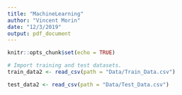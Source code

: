 ```yaml
---
title: "MachineLearning"
author: "Vincent Morin"
date: "12/3/2019"
output: pdf_document
---
```


```r
knitr::opts_chunk$set(echo = TRUE)
```

```r
# Import training and test datasets. 
train_data2 <- read_csv(path = "Data/Train_Data.csv")

test_data2 <- read_csv(path = "Data/Test_Data.csv")

```